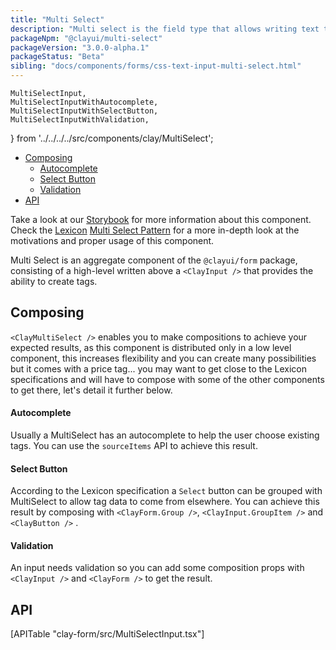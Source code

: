 ```yaml
---
title: "Multi Select"
description: "Multi select is the field type that allows writing text to create “tags” that are represented in the shape of labels."
packageNpm: "@clayui/multi-select"
packageVersion: "3.0.0-alpha.1"
packageStatus: "Beta"
sibling: "docs/components/forms/css-text-input-multi-select.html"
---
```


	MultiSelectInput,
	MultiSelectInputWithAutocomplete,
	MultiSelectInputWithSelectButton,
	MultiSelectInputWithValidation,
} from '../../../../src/components/clay/MultiSelect';

<div class="nav-toc-absolute">
<div class="nav-toc">

- [Composing](#composing)
  - [Autocomplete](#autocomplete)
  - [Select Button](#select-button)
  - [Validation](#validation)
- [API](#api)

</div>
</div>

<div class="clay-site-alert alert alert-warning">
   Take a look at our <a href="https://storybook.clayui.com/?path=/story/components-clayform--inputwithmultiselect">Storybook</a> for more information about this component.
</div>

<div class="clay-site-alert alert alert-info">
	Check the <a href="https://liferay.design/lexicon">Lexicon</a> <a href="https://liferay.design/lexicon/core-components/forms/selector/">Multi Select Pattern</a> for a more in-depth look at the motivations and proper usage of this component.
</div>

Multi Select is an aggregate component of the `@clayui/form` package, consisting of a high-level written above a `<ClayInput />` that provides the ability to create tags.

<MultiSelectInput />

## Composing

`<ClayMultiSelect />` enables you to make compositions to achieve your expected results, as this component is distributed only in a low level component, this increases flexibility and you can create many possibilities but it comes with a price tag... you may want to get close to the Lexicon specifications and will have to compose with some of the other components to get there, let's detail it further below.

#### Autocomplete

Usually a MultiSelect has an autocomplete to help the user choose existing tags. You can use the `sourceItems` API to achieve this result.

<MultiSelectInputWithAutocomplete />

#### Select Button

According to the Lexicon specification a `Select` button can be grouped with MultiSelect to allow tag data to come from elsewhere. You can achieve this result by composing with `<ClayForm.Group />`, `<ClayInput.GroupItem />` and `<ClayButton />` .

<MultiSelectInputWithSelectButton />

#### Validation

An input needs validation so you can add some composition props with `<ClayInput />` and `<ClayForm />` to get the result.

<MultiSelectInputWithValidation />

## API

<div>
	[APITable "clay-form/src/MultiSelectInput.tsx"]
</div>
